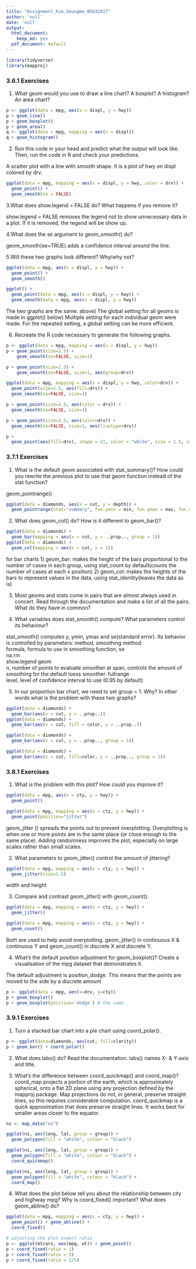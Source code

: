 ```yaml
---
title: "Assignment_Kim.Seungmo_05032017"
author: 'null'
date: 'null'
output:
  html_document:
    keep_md: yes
  pdf_document: default
---
```


```r
library(tidyverse)
library(mapproj)
```
### 3.6.1 Exercises

1. What geom would you use to draw a line chart? A boxplot? A histogram? An area chart?
```r
p <- ggplot(data = mpg, aes(x = displ, y = hwy))
p + geom_line()
p + geom_boxplot()
p + geom_area()
q <- ggplot(data = mpg, mapping = aes(x = displ))
q + geom_histogram()
```

2. Run this code in your head and predict what the output will look like. Then, run the code in R and check your predictions.

A scatter plot with a line with smooth shape. It is a plot of hwy on displ colored by drv.
```r
ggplot(data = mpg, mapping = aes(x = displ, y = hwy, color = drv)) + 
  geom_point() + 
  geom_smooth(se = FALSE)
```

3.What does show.legend = FALSE do? What happens if you remove it?

show.legend = FALSE removes the legend not to show unnecessary data in a plot. If it is removed, the regend will be show up.


4.What does the se argument to geom_smooth() do?

geom_smooth(se=TRUE) adds a confidence interval around the line.


5.Will these two graphs look different? Why/why not?
```r
ggplot(data = mpg, aes(x = displ, y = hwy)) + 
  geom_point() + 
  geom_smooth()

ggplot() + 
  geom_point(data = mpg, aes(x = displ, y = hwy)) + 
  geom_smooth(data = mpg, aes(x = displ, y = hwy))
```
The two graphs are the same. 
above) The global setting for all geoms is made in ggplot()
below) Multiple setting for each individual geom were made. 
For the repeated setting, a global setting can be more efficient.

6. Recreate the R code necessary to generate the following graphs.
```r
p <- ggplot(data = mpg, mapping = aes(x = displ, y = hwy))  
p + geom_point(size=2.5) + 
    geom_smooth(se=FALSE, size=1)

p + geom_point(size=2.5) + 
    geom_smooth(se=FALSE, size=1, aes(group=drv))

ggplot(data = mpg, mapping = aes(x = displ, y = hwy, color=drv)) +
  geom_point(size=2.5, aes(fill=drv)) + 
  geom_smooth(se=FALSE, size=1)

p + geom_point(size=2.5, aes(color = drv)) + 
  geom_smooth(se=FALSE, size=1)

p + geom_point(size=2.5, aes(color=drv)) + 
  geom_smooth(se=FALSE, size=1, aes(linetype=drv))

p + 
  geom_point(aes(fill=drv), shape = 21, color = "white", size = 2.5, stroke = 2)
```

### 3.7.1 Exercises

1. What is the default geom associated with stat_summary()? How could you rewrite the previous plot to use that geom function instead of the stat function?

geom_pointrange()
```r
ggplot(data = diamonds, aes(x = cut, y = depth)) + 
  geom_pointrange(stat="summary", fun.ymin = min, fun.ymax = max, fun.y = median)
```

2. What does geom_col() do? How is it different to geom_bar()?
```r
ggplot(data = diamonds) + 
  geom_bar(mapping = aes(x = cut, y = ..prop.., group = 1))
ggplot(data = diamonds) + 
  geom_col(mapping = aes(x = cut, y = 1))
```
for bar charts 
1) geom_bar: makes the height of the bars proportional to the number of cases in each group, using stat_count by default(counts the number of cases at each x position)
2) geom_col: makes the heights of the bars to represent values in the data, using stat_identity(leaves the data as is)


3. Most geoms and stats come in pairs that are almost always used in concert. Read through the documentation and make a list of all the pairs. What do they have in common?

4. What variables does stat_smooth() compute? What parameters control its behaviour?

stat_smooth() computes y, ymin, ymax and se(standard error).
Its behavior is controlled by parameters:
method, smoothing method	
formula, formula to use in smoothing function,
se	
na.rm	
show.legend	
geom	
n, number of points to evaluate smoother at
span, controls the amount of smoothing for the default loess smoother. 
fullrange	
level, level of confidence interval to use (0.95 by default)

5. In our proportion bar chart, we need to set group = 1. Why? In other words what is the problem with these two graphs?

```r
ggplot(data = diamonds) + 
  geom_bar(aes(x = cut, y = ..prop..))
ggplot(data = diamonds) + 
  geom_bar(aes(x = cut, fill = color, y = ..prop..))
```

```r
ggplot(data = diamonds) + 
  geom_bar(aes(x = cut, y = ..prop.., group = 1))

ggplot(data = diamonds) + 
  geom_bar(aes(x = cut, fill=color, y = ..prop.., group = 1))
```

  

### 3.8.1 Exercises

1. What is the problem with this plot? How could you improve it?
```r
ggplot(data = mpg, aes(x = cty, y = hwy)) + 
  geom_point()
```

```r
ggplot(data = mpg, mapping = aes(x = cty, y = hwy)) + 
  geom_point(position="jitter")
```
geom_jitter () spreads the points out to prevent overplotting.  Overplotting is when one or more points are in the same place (or close enough to the same place).
Adding randomness improves the plot, especially on large scales rather than small scales.
 
2. What parameters to geom_jitter() control the amount of jittering?
```r
ggplot(data = mpg, mapping = aes(x = cty, y = hwy)) + 
  geom_jitter(size=1.5)
```
width and height

3. Compare and contrast geom_jitter() with geom_count().
```r
ggplot(data = mpg, mapping = aes(x = cty, y = hwy)) + 
  geom_jitter()

ggplot(data = mpg, mapping = aes(x = cty, y = hwy)) + 
  geom_count()
```
Both are used to help avoid overplotting. geom_jitter() in continuous X & continuous Y and geom_count() in discrete X and discrete Y. 

4. What’s the default position adjustment for geom_boxplot()? Create a visualisation of the mpg dataset that demonstrates it.

The default adjustment is position_dodge. This means that the points are moved to the side by a discrete amount
```r
p <- ggplot(data = mpg, aes(x=drv, y=cty)) 
p + geom_boxplot() 
p + geom_boxplot(position='dodge') # the same
```



### 3.9.1 Exercises

1. Turn a stacked bar chart into a pie chart using coord_polar().
```r
p <- ggplot(data=diamonds, aes(cut, fill=clarity))
p + geom_bar() + coord_polar()
```

2. What does labs() do? Read the documentation.
labs() names X- & Y-axis and title.

3. What’s the difference between coord_quickmap() and coord_map()?
coord_map projects a portion of the earth, which is approximately spherical, onto a flat 2D plane using any projection defined by the mapproj package. Map projections do not, in general, preserve straight lines, so this requires considerable computation. coord_quickmap is a quick approximation that does preserve straight lines. It works best for smaller areas closer to the equator.

```r
nz <- map_data("nz")

ggplot(nz, aes(long, lat, group = group)) +
  geom_polygon(fill = "white", colour = "black")

ggplot(nz, aes(long, lat, group = group)) +
  geom_polygon(fill = "white", colour = "black") +
  coord_quickmap()

ggplot(nz, aes(long, lat, group = group)) +
  geom_polygon(fill = "white", colour = "black") +
  coord_map()
```


4. What does the plot below tell you about the relationship between city and highway mpg? Why is coord_fixed() important? What does geom_abline() do?
```r
ggplot(data = mpg, mapping = aes(x = cty, y = hwy)) +
  geom_point() + geom_abline() +
  coord_fixed()
```

```r
# adjusting the plot aspect ratio
p <- ggplot(mtcars, aes(mpg, wt)) + geom_point()
p + coord_fixed(ratio = 1)
p + coord_fixed(ratio = 5)
p + coord_fixed(ratio = 1/5)
```

